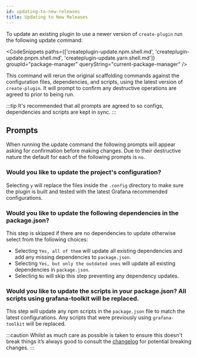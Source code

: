 ```yaml
---
id: updating-to-new-releases
title: Updating to New Releases
---
```


To update an existing plugin to use a newer version of `create-plugin` run the following update command:

<CodeSnippets
  paths={['createplugin-update.npm.shell.md', 'createplugin-update.pnpm.shell.md', 'createplugin-update.yarn.shell.md']}
  groupId="package-manager"
  queryString="current-package-manager"
/>

This command will rerun the original scaffolding commands against the configuration files, dependencies, and scripts, using the latest version of `create-plugin`. It will prompt to confirm any destructive operations are agreed to prior to being run.

:::tip
It's recommended that all prompts are agreed to so configs, dependencies and scripts are kept in sync.
:::

## Prompts

When running the update command the following prompts will appear asking for confirmation before making changes. Due to their destructive nature the default for each of the following prompts is `no`.

### Would you like to update the project's configuration?

Selecting `y` will replace the files inside the `.config` directory to make sure the plugin is built and tested with the latest Grafana recommended configurations.

### Would you like to update the following dependencies in the package.json?

This step is skipped if there are no dependencies to update otherwise select from the following choices:

- Selecting `Yes, all of them` will update all existing dependencies and add any missing dependencies to `package.json`.
- Selecting `Yes, but only the outdated ones` will update all existing dependencies in `package.json`.
- Selecting `No` will skip this step preventing any dependency updates.

### Would you like to update the scripts in your package.json? All scripts using grafana-toolkit will be replaced.

This step will update any npm scripts in the `package.json` file to match the latest configurations. Any scripts that were previously using `grafana-toolkit` will be replaced.

:::caution
Whilst as much care as possible is taken to ensure this doesn't break things it’s always good to consult the [changelog](https://github.com/grafana/plugin-tools/blob/main/CHANGELOG.md) for potential breaking changes.
:::
